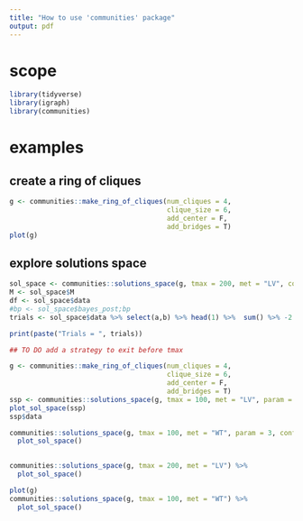```yaml
---
title: "How to use 'communities' package" 
output: pdf
---
```


# scope

```r
library(tidyverse)
library(igraph)
library(communities)
```


# examples
## create a ring of cliques

```r
g <- communities::make_ring_of_cliques(num_cliques = 4,
                                       clique_size = 6, 
                                       add_center = F, 
                                       add_bridges = T)
plot(g)
```


## explore solutions space
```r
sol_space <- communities::solutions_space(g, tmax = 200, met = "LV", confidence = .1, param = 1)
M <- sol_space$M 
df <- sol_space$data
#bp <- sol_space$bayes_post;bp
trials <- sol_space$data %>% select(a,b) %>% head(1) %>%  sum() %>% -2

print(paste("Trials = ", trials))

## TO DO add a strategy to exit before tmax


```

  

```r
g <- communities::make_ring_of_cliques(num_cliques = 4,
                                       clique_size = 6, 
                                       add_center = F, 
                                       add_bridges = T)
ssp <- communities::solutions_space(g, tmax = 100, met = "LV", param = 1, confidence = .99) 
plot_sol_space(ssp)
ssp$data
```

```r
communities::solutions_space(g, tmax = 100, met = "WT", param = 3, confidence = 0.90) %>% 
  plot_sol_space()
 
```

```r
communities::solutions_space(g, tmax = 200, met = "LV") %>% 
  plot_sol_space()
```
```r
plot(g)
communities::solutions_space(g, tmax = 100, met = "WT") %>% 
  plot_sol_space()
```

